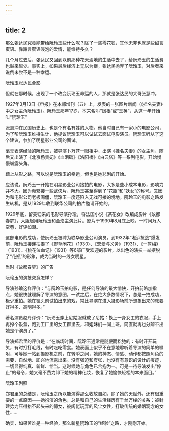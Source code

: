 ```yaml
---
---
---
```

title: 2
---



那么张达民究竟能带给阮玲玉些什么呢？除了一些零花钱，其他无非也就是些甜言蜜语。靠甜言蜜语浸泡的爱情，能维持多久？

几个月过去后，张达民又回到以前那种花天酒地的生活中去了，给阮玲玉的生活费也越来越少。事实上，如果最后经济上无以为继，张达民抛弃了阮玲玉，对后者来说倒未尝不是一种幸运。

阮玲玉张达民合影



但就在那时候，出现了一个改变阮玲玉命运的人，那就是张达民的大哥张慧冲。

1927年3月13日《申报》在本部增刊（五）上，发表的一张图片新闻（《挂名夫妻》中之女主角阮玲玉）。阮玲玉那年17岁，本来名叫“凤根”或“玉英”，从这一年开始叫“阮玲玉”



张慧冲在民国历史上，也是个有名有姓的人物。他当时自己有一家小的电影公司，为了帮阮玲玉维持生计，他提议阮玲玉可以试试去面试电影演员。阮玲玉听从了这个建议，参加了明星影业公司的面试。

毫无表演经验的阮玲玉，被导演卜万苍一眼相中，出演《挂名夫妻》的女主角，随后又出演了《北京杨贵妃》《血泪碑》《洛阳桥》《白云塔》等一系列电影，开始慢慢崭露头角。

踏上从影之路，可以说是阮玲玉的幸运，但也是她悲剧的开始。

应该说，阮玲玉一开始在明星影业公司接拍的电影，大多是些小成本电影，影响力并不大。因为频繁接一些武侠片，阮玲玉甚至得到了“花瓶”和“妖女”的称号。又因为和电影公司老板闹僵，阮玲玉一度还陷入无戏可接的境地。阮玲玉的电影之路发生转机，是从1929年收到联华公司的拍片邀请开始的。

1929年底，留美归来的电影导演孙瑜，将法国小说《茶花女》改编成影片《故都春梦》，大胆起用阮玲玉和金焰主演此片。影片于1930年8月底上映，一时间万人空巷，好评如潮。

这部电影的成功，使阮玲玉被聘为联华影业公司演员。到1932年“淞沪抗战”爆发前，阮玲玉接连拍摄了《野草闲花》（1930）、《恋爱与义务》（1931）、《一剪梅》（1931）、《桃花泣血记》（1931）等6部广受欢迎的影片，以出色的演技一举摆脱了“花瓶”的形象，成为当时的一线女明星。

当时《故都春梦》的广告



阮玲玉的演技究竟怎样？

导演孙瑜这样评价：“与阮玲玉拍电影，是任何导演的最大愉快，开拍前略加指点，她很快就理解了导演的意图，一试之后，在绝大多数情况下，总是一拍成功，极少重拍。她在镜头前试拍出来的戏，常比导演在进入摄影场前所想象出来的戏要好得多、高明得多。”

著名演员赵丹评价：“阮玲玉穿上尼姑服就成了尼姑：换上一身女工的衣服，手上再拎个饭盒，跑到工厂里的女工群里去，和姐妹们一同上班，简直就再也分辨不出她是个演员了。”

导演郑君里的评价是：“在临场时间，阮玲玉通常是随便而松弛的：有时开开玩笑，有时打打毛线，有时吃吃零食。她表面上似乎不在意地聆听着导演的简单的嘱咐，可等她一站到摄影机之前，在转瞬之间，她的神态、情感、动作都按照角色的需要，自然地、即兴地流露出来。没有强迫和夸张，也没有有意识的设计的痕迹，一切显得纯真、新鲜、恰当。这时候她与角色已合抱为一。可是一待导演发出“停止”的号令，她又毫不费力卸下她的精神化妆，恢复了她愉快轻松的本来面目。”

阮玲玉剧照



郑君里的总结是，阮玲玉之所以能演得那么收放自如，除了她的天赋外，还有很重要的一点原因——她扮演的角色，总是和自己的生活经历有千丝万缕的关系：被封建势力压得抬不起头来的弱女，被阔佬玩弄的风尘女性，打破传统的婚姻观念的女性……

确实，如果苦难是一种经验，那么新星阮玲玉的“经验”之路，才刚刚开始。